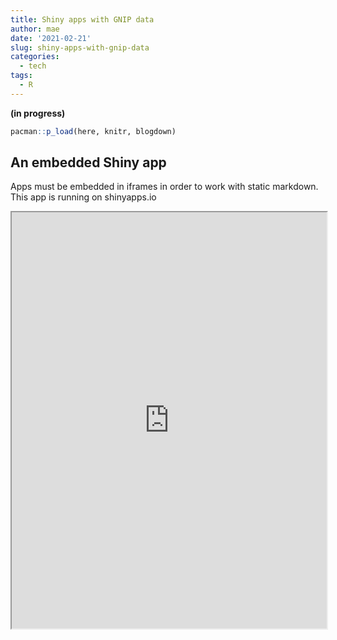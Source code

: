 ```yaml
---
title: Shiny apps with GNIP data
author: mae
date: '2021-02-21'
slug: shiny-apps-with-gnip-data
categories:
  - tech
tags:
  - R
---
```


**(in progress)**

```r
pacman::p_load(here, knitr, blogdown)
```

## An embedded Shiny app

Apps must be embedded in iframes in order to work with static markdown. This app is running on shinyapps.io

<iframe src="http://saslaw.shinyapps.io/GNIP-daily-0" width="100%" height=666px></iframe>
